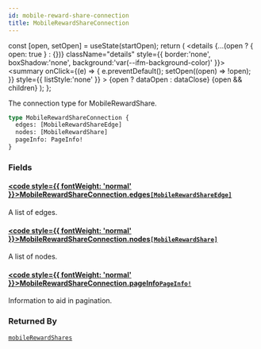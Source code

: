 ```yaml
---
id: mobile-reward-share-connection
title: MobileRewardShareConnection
---
```









  const [open, setOpen] = useState(startOpen);
  return (
    <details {...(open ? { open: true } : {})} className="details" style={{ border:'none', boxShadow:'none', background:'var(--ifm-background-color)' }}>
      <summary
        onClick={(e) => {
          e.preventDefault();
          setOpen((open) => !open);
        }}
        style={{ listStyle:'none' }}
      >
      {open ? dataOpen : dataClose}
      </summary>
      {open && children}
    </details>
  );
};








The connection type for MobileRewardShare.


```graphql
type MobileRewardShareConnection {
  edges: [MobileRewardShareEdge]
  nodes: [MobileRewardShare]
  pageInfo: PageInfo!
}
```




### Fields

#### [<code style={{ fontWeight: 'normal' }}>MobileRewardShareConnection.<b>edges</b></code>](#)<Bullet />[`[MobileRewardShareEdge]`](/schema/types/objects/mobile-reward-share-edge.mdx) <Badge class="badge badge--secondary" text="list"/> <Badge class="badge badge--secondary" text="object"/> 
A list of edges.


#### [<code style={{ fontWeight: 'normal' }}>MobileRewardShareConnection.<b>nodes</b></code>](#)<Bullet />[`[MobileRewardShare]`](/schema/types/objects/mobile-reward-share.mdx) <Badge class="badge badge--secondary" text="list"/> <Badge class="badge badge--secondary" text="object"/> 
A list of nodes.


#### [<code style={{ fontWeight: 'normal' }}>MobileRewardShareConnection.<b>pageInfo</b></code>](#)<Bullet />[`PageInfo!`](/schema/types/objects/page-info.mdx) <Badge class="badge badge--secondary" text="non-null"/> <Badge class="badge badge--secondary" text="object"/> 
Information to aid in pagination.






### Returned By

[`mobileRewardShares`](/schema/operations/queries/mobile-reward-shares.mdx)  <Badge class="badge badge--secondary" text="query"/>

